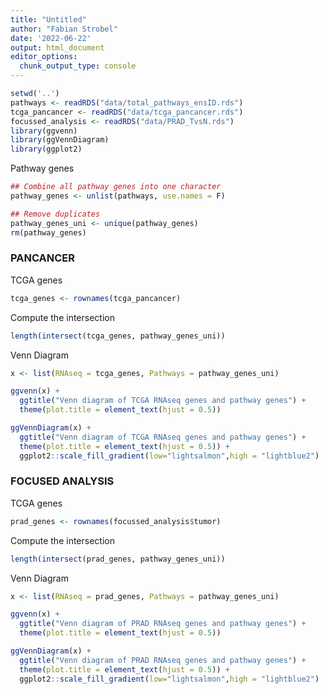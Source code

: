 ```yaml
---
title: "Untitled"
author: "Fabian Strobel"
date: '2022-06-22'
output: html_document
editor_options: 
  chunk_output_type: console
---
```


```r
setwd('..')
pathways <- readRDS("data/total_pathways_ensID.rds")
tcga_pancancer <- readRDS("data/tcga_pancancer.rds")
focussed_analysis <- readRDS("data/PRAD_TvsN.rds")
library(ggvenn)
library(ggVennDiagram)
library(ggplot2)
```

Pathway genes
```r
## Combine all pathway genes into one character
pathway_genes <- unlist(pathways, use.names = F)

## Remove duplicates
pathway_genes_uni <- unique(pathway_genes)
rm(pathway_genes)
```

### PANCANCER

TCGA genes
```r
tcga_genes <- rownames(tcga_pancancer)
```

Compute the intersection
```r
length(intersect(tcga_genes, pathway_genes_uni))
```
Venn Diagram
```r
x <- list(RNAseq = tcga_genes, Pathways = pathway_genes_uni)

ggvenn(x) + 
  ggtitle("Venn diagram of TCGA RNAseq genes and pathway genes") +
  theme(plot.title = element_text(hjust = 0.5))

ggVennDiagram(x) +
  ggtitle("Venn diagram of TCGA RNAseq genes and pathway genes") +
  theme(plot.title = element_text(hjust = 0.5)) +
  ggplot2::scale_fill_gradient(low="lightsalmon",high = "lightblue2")
```


### FOCUSED ANALYSIS

TCGA genes
```r
prad_genes <- rownames(focussed_analysis$tumor)
```

Compute the intersection
```r
length(intersect(prad_genes, pathway_genes_uni))
```
Venn Diagram
```r
x <- list(RNAseq = prad_genes, Pathways = pathway_genes_uni)

ggvenn(x) + 
  ggtitle("Venn diagram of PRAD RNAseq genes and pathway genes") +
  theme(plot.title = element_text(hjust = 0.5))

ggVennDiagram(x) +
  ggtitle("Venn diagram of PRAD RNAseq genes and pathway genes") +
  theme(plot.title = element_text(hjust = 0.5)) +
  ggplot2::scale_fill_gradient(low="lightsalmon",high = "lightblue2")
```

